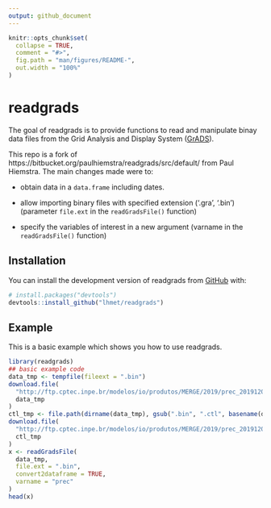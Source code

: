 ```yaml
---
output: github_document
---
```


<!-- README.md is generated from README.Rmd. Please edit that file -->

```r
knitr::opts_chunk$set(
  collapse = TRUE,
  comment = "#>",
  fig.path = "man/figures/README-",
  out.width = "100%"
)
```

# readgrads

<!-- badges: start -->
<!-- badges: end -->

The goal of readgrads is to provide functions to read and manipulate binay data files from the Grid Analysis and Display System ([GrADS](http://cola.gmu.edu/grads/)).

This repo is a fork of https://bitbucket.org/paulhiemstra/readgrads/src/default/ from Paul Hiemstra. 
The main changes made were to:

- obtain data in a `data.frame` including dates.

- allow importing binary files with specified extension ('.gra', '.bin') (parameter `file.ext` in the `readGradsFile()` function)

- specify the variables of interest in a new argument (varname in the `readGradsFile()` function)

## Installation

You can install the development version of readgrads from [GitHub](https://github.com/) with:


``` r
# install.packages("devtools")
devtools::install_github("lhmet/readgrads")
```
## Example

This is a basic example which shows you how to use readgrads.

```r
library(readgrads)
## basic example code
data_tmp <- tempfile(fileext = ".bin")
download.file(
  "http://ftp.cptec.inpe.br/modelos/io/produtos/MERGE/2019/prec_20191201.bin",
  data_tmp
)
ctl_tmp <- file.path(dirname(data_tmp), gsub(".bin", ".ctl", basename(data_tmp)))
download.file(
  "http://ftp.cptec.inpe.br/modelos/io/produtos/MERGE/2019/prec_20191201.ctl",
  ctl_tmp
)
x <- readGradsFile(
  data_tmp,
  file.ext = ".bin",
  convert2dataframe = TRUE,
  varname = "prec"
)
head(x)
```




